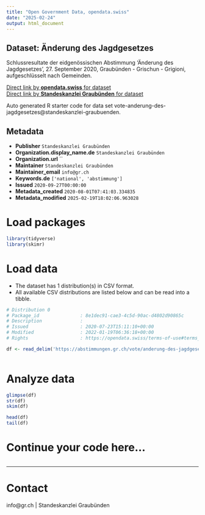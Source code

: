 ```yaml
---
title: "Open Government Data, opendata.swiss"
date: "2025-02-24"
output: html_document
---
```


## Dataset: Änderung des Jagdgesetzes

Schlussresultate der eidgenössischen Abstimmung 'Änderung des Jagdgesetzes', 27. September 2020, Graubünden - Grischun - Grigioni, aufgeschlüsselt nach Gemeinden.

[Direct link by **opendata.swiss** for dataset](https://opendata.swiss/de/dataset/anderung-des-jagdgesetzes)<br>
[Direct link by **Standeskanzlei Graubünden** for dataset](https://abstimmungen.gr.ch/vote/anderung-des-jagdgesetzes/data)

Auto generated R starter code for data set vote-anderung-des-jagdgesetzes@standeskanzlei-graubuenden.

## Metadata

- **Publisher** `Standeskanzlei Graubünden`
- **Organization.display_name.de** `Standeskanzlei Graubünden`
- **Organization.url** ``
- **Maintainer** `Standeskanzlei Graubünden`
- **Maintainer_email** `info@gr.ch`
- **Keywords.de** `['national', 'abstimmung']`
- **Issued** `2020-09-27T00:00:00`
- **Metadata_created** `2020-08-01T07:41:03.334835`
- **Metadata_modified** `2025-02-19T18:02:06.963028`


# Load packages

```r

library(tidyverse)
library(skimr)

```

# Load data

-   The dataset has 1 distribution(s) in CSV format.
-   All available CSV distributions are listed below and can be read into a tibble.

```r

# Distribution 0
# Package_id               : 8e1dec91-cae3-4c5d-90ac-d4802d90865c
# Description              : 
# Issued                   : 2020-07-23T15:11:10+00:00
# Modified                 : 2022-01-19T06:36:18+00:00
# Rights                   : https://opendata.swiss/terms-of-use#terms_by

df <- read_delim('https://abstimmungen.gr.ch/vote/anderung-des-jagdgesetzes/data-csv')



```

# Analyze data

```r

glimpse(df)
str(df)
skim(df)

head(df)
tail(df)

```

# Continue your code here...

```r

```

------------------------------------------------------------------------

# Contact

info@gr.ch | Standeskanzlei Graubünden
